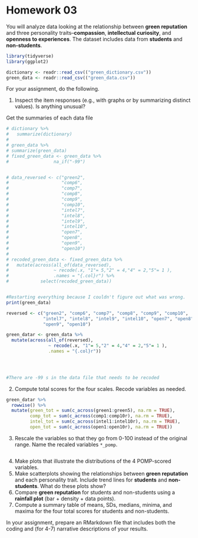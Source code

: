 # Homework 03

You will analyze data looking at the relationship between **green reputation** and three personality traits--**compassion**, **intellectual curiosity**, and **openness to experiences**.
The dataset includes data from **students** and **non-students**.


```r
library(tidyverse)
library(ggplot2)
```

```r
dictionary <- readr::read_csv(("green_dictionary.csv"))
green_data <- readr::read_csv(("green_data.csv"))
```

For your assignment, do the following.

  1. Inspect the item responses (e.g., with graphs or by summarizing distinct values). 
     Is anything unusual?

Get the summaries of each data file     
```r
# dictionary %>% 
#   summarize(dictionary)
# 
# green_data %>% 
# summarize(green_data)
# fixed_green_data <- green_data %>% 
#                 na_if("-99")


# data_reversed <- c("green2",
#                    "comp6",
#                    "comp7",
#                    "comp8",
#                    "comp9",
#                    "comp10",
#                    "intel7",
#                    "intel8",
#                    "intel9",
#                    "intel10",
#                    "open7",
#                    "open8",
#                    "open9",
#                    "open10")
# 
# recoded_green_data <- fixed_green_data %>% 
#   mutate(across(all_of(data_reversed),
#                 ~ recode(.x, "1"= 5,"2" = 4,"4" = 2,"5"= 1 ),
#                 .names = "{.col}r") %>% 
#            select(recoded_green_data))


#Restarting everything because I couldn't figure out what was wrong.
print(green_data)

reversed <- c("green2", "comp6", "comp7", "comp8", "comp9", "comp10", 
              "intel7", "intel8", "intel9", "intel10", "open7", "open8", 
              "open9", "open10")

green_datar <- green_data %>% 
  mutate(across(all_of(reversed),
                ~ recode(.x, "1"= 5,"2" = 4,"4" = 2,"5"= 1 ),
                .names = "{.col}r"))

  


#There are -99 s in the data file that needs to be recoded
```
     
  2. Compute total scores for the four scales. 
     Recode variables as needed.
```r
green_datar %>% 
  rowwise() %>% 
  mutate(green_tot = sum(c_across(green1:green5), na.rm = TRUE),
         comp_tot = sum(c_across(comp1:comp10r), na.rm = TRUE),
         intel_tot = sum(c_across(intel1:intel10r), na.rm = TRUE),
         open_tot = sum(c_across(open1:open10r), na.rm = TRUE))
```
    
  3. Rescale the variables so that they go from 0-100 instead of the original range.
     Name the recaled variables `*_pomp`.
```r

```
     
  4. Make plots that illustrate the distributions of the 4 POMP-scored variables.
  5. Make scatterplots showing the relationships between **green reputation** and each personality trait.
     Include trend lines for **students** and **non-students**.
     What do these plots show?
  6. Compare **green reputation** for students and non-students using a **rainfall plot** (bar + density + data points).
  7. Compute a summary table of means, SDs, medians, minima, and maxima for the four total scores for students and non-students.
  
In your assignment, prepare an RMarkdown file that includes both the coding and (for 4-7) narrative descriptions of your results.




